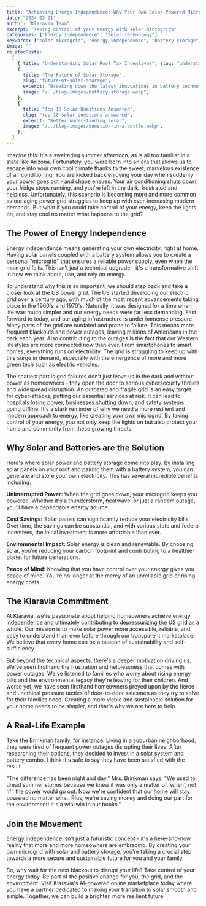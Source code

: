 ```yaml
---
title: "Achieving Energy Independence: Why Your Own Solar-Powered Microgrid is the Future"
date: "2024-03-21"
author: "Klaravia Team"
excerpt: "Taking control of your energy with solar microgrids"
categories: ["Energy Independence", "Solar Technology"]
keywords: ["solar microgrid", "energy independence", "battery storage", "power outages", "grid reliability"]
image: ""
relatedPosts:
  [
    { title: "Understanding Solar Roof Tax Incentives", slug: "understanding-solar-roof-tax-incentives", excerpt: "Solar tax incentives", image: "/../blog-images/solar-calc.jpg" },
    {
      title: "The Future of Solar Storage",
      slug: "future-of-solar-storage",
      excerpt: "Breaking down the latest innovations in battery technology",
      image: "/../blog-images/battery-storage.webp",
    },
    {
      title: "Top 10 Solar Questions Answered",
      slug: "top-10-solar-questions-answered",
      excerpt: "Better understanding solar",
      image: "/../blog-images/question-in-a-bottle.webp",
    },
  ]
---
```


Imagine this: it's a sweltering summer afternoon, as is all too familiar in a state like Arizona. Fortunately, you were born into an era that allows us to escape into your own cool climate thanks to the sweet, marvelous existence of air conditioning. You are kicked back enjoying your day when suddenly your power goes out - and chaos ensues. Your air conditioning shuts down, your fridge stops running, and you're left in the dark, frustrated and helpless. Unfortunately, this scenario is becoming more and more common as our aging power grid struggles to keep up with ever-increasing modern demands. But what if you could take control of your energy, keep the lights on, and stay cool no matter what happens to the grid?

## The Power of Energy Independence

Energy independence means generating your own electricity, right at home. Having solar panels coupled with a battery system allows you to create a personal "microgrid" that ensures a reliable power supply, even when the main grid fails. This isn't just a technical upgrade—it's a transformative shift in how we think about, use, and rely on energy.

To understand why this is so important, we should step back and take a closer look at the US power grid. The US started developing our electric grid over a century ago, with much of the most recent advancements taking place in the 1960's and 1970's. Naturally, it was designed for a time when life was much simpler and our energy needs were far less demanding. Fast forward to today, and our aging infrastructure is under immense pressure. Many parts of the grid are outdated and prone to failure. This means more frequent blackouts and power outages, leaving millions of Americans in the dark each year. Also contributing to the outages is the fact that our Western lifestyles are more connected now than ever. From smartphones to smart homes, everything runs on electricity. The grid is struggling to keep up with this surge in demand, especially with the emergence of more and more green tech such as electric vehicles.

The scariest part is grid failures don't just leave us in the dark and without power as homeowners - they open the door to serious cybersecurity threats and widespread disruption. An outdated and fragile grid is an easy target for cyber-attacks, putting our essential services at risk. It can lead to hospitals losing power, businesses shutting down, and safety systems going offline. It's a stark reminder of why we need a more resilient and modern approach to energy, like creating your own microgrid. By taking control of your energy, you not only keep the lights on but also protect your home and community from these growing threats.

## Why Solar and Batteries are the Solution

Here's where solar power and battery storage come into play. By installing solar panels on your roof and pairing them with a battery system, you can generate and store your own electricity. This has several incredible benefits including:

**Uninterrupted Power:** When the grid goes down, your microgrid keeps you powered. Whether it's a thunderstorm, heatwave, or just a random outage, you'll have a dependable energy source.

**Cost Savings:** Solar panels can significantly reduce your electricity bills. Over time, the savings can be substantial, and with various state and federal incentives, the initial investment is more affordable than ever.

**Environmental Impact:** Solar energy is clean and renewable. By choosing solar, you're reducing your carbon footprint and contributing to a healthier planet for future generations.

**Peace of Mind:** Knowing that you have control over your energy gives you peace of mind. You're no longer at the mercy of an unreliable grid or rising energy costs.

## The Klaravia Commitment

At Klaravia, we're passionate about helping homeowners achieve energy independence and ultimately contributing to depressurizing the US grid as a whole. Our mission is to make solar power more accessible, reliable, and easy to understand than ever before through our transparent marketplace. We believe that every home can be a beacon of sustainability and self-sufficiency.

But beyond the technical aspects, there's a deeper motivation driving us. We've seen firsthand the frustration and helplessness that comes with power outages. We've listened to families who worry about rising energy bills and the environmental legacy they're leaving for their children. And worse yet, we have seen firsthand homeowners preyed upon by the fierce and unethical pressure tactics of door-to-door salesmen as they try to solve for their families need. Creating a more viable and sustainable solution for your home needs to be simpler, and that's why we are here to help.

## A Real-Life Example

Take the Brinkman family, for instance. Living in a suburban neighborhood, they were tired of frequent power outages disrupting their lives. After researching their options, they decided to invest in a solar system and battery combo. I think it's safe to say they have been satisfied with the result.

"The difference has been night and day," Mrs. Brinkman says. "We used to dread summer storms because we knew it was only a matter of 'when', not 'if', the power would go out. Now we're confident that our home will stay powered no matter what. Plus, we're saving money and doing our part for the environment! It's a win-win in our books."

## Join the Movement

Energy independence isn't just a futuristic concept - it's a here-and-now reality that more and more homeowners are embracing. By creating your own microgrid with solar and battery storage, you're taking a crucial step towards a more secure and sustainable future for you and your family.

So, why wait for the next blackout to disrupt your life? Take control of your energy today. Be part of the positive change for you, the grid, and the environment. Visit Klaravia's AI-powered online marketplace today where you have a partner dedicated to making your transition to solar smooth and simple. Together, we can build a brighter, more resilient future.

<RelatedPostsWrapper />
